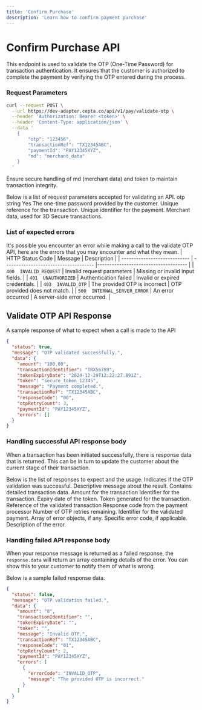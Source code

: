 ```yaml
---
title: 'Confirm Purchase'
description: 'Learn how to confirm payment purchase'
---
```


# Confirm Purchase API

<Info>
   This endpoint is used to validate the OTP (One-Time Password) for transaction authentication. It ensures that the customer is authorized to complete the payment by verifying the OTP entered during the process. 
</Info>

### Request Parameters

```bash Request
curl --request POST \
  --url https://dev-adapter.cepta.co/api/v1/pay/validate-otp \
  --header 'Authorization: Bearer <token>' \
  --header 'Content-Type: application/json' \
  --data '
    {
        "otp": "123456",
        "transactionRef": "TX12345ABC",
        "paymentId": "PAY12345XYZ",
        "md": "merchant_data"
    }
  '
```

<Note>
	Ensure secure handling of md (merchant data) and token to maintain transaction integrity.
</Note>

Below is a list of request parameters accepted for validating an API.
<ParamField body="otp" type="string" required>
    otp	string	Yes	The one-time password provided by the customer.
</ParamField>
<ParamField body="transactionRef" type="string" required>
    Unique reference for the transaction.
</ParamField>
<ParamField body="paymentId" type="string" required>
    Unique identifier for the payment.
</ParamField>
<ParamField body="md" type="string" required>
    Merchant data, used for 3D Secure transactions.
</ParamField>


### List of expected errors

It's possible you encounter an error while making a call to the validate OTP API, here are the errors that you may encounter and what they mean.
| HTTP Status Code             | Message                               | Description                          |
| ---------------------------- | ------------------------------------- |------------------------------------- |
| `400  INVALID_REQUEST`       | Invalid request parameters            | Missing or invalid input fields.     |
| `401  UNAUTHORIZED`          | Authentication failed                 | Invalid or expired credentials.     |
| `403  INVALID_OTP`           | The provided OTP is incorrect         | OTP provided does not match.        |
| `500  INTERNAL_SERVER_ERROR` | An error occurred                     | A server-side error occurred.        |

## Validate OTP API Response
A sample response of what to expect when a call is made to the API
```json Success response
{
  "status": true,
  "message": "OTP validated successfully.",
  "data": {
    "amount": "100.00",
    "transactionIdentifier": "TRX56789",
    "tokenExpiryDate": "2024-12-29T12:22:27.891Z",
    "token": "secure_token_12345",
    "message": "Payment completed.",
    "transactionRef": "TX12345ABC",
    "responseCode": "00",
    "otpRetryCount": 3,
    "paymentId": "PAY12345XYZ",
    "errors": []
  }
}
```

### Handling successful API response body
When a transaction has been initiated successfully, there is response data that is returned. This can be in turn to update the customer about the current stage of their transaction.

Below is the list of responses to expect and the usage.
<ResponseField name="status" type="boolean">
  Indicates if the OTP validation was successful.
</ResponseField>
<ResponseField name="message" type="string">
  Descriptive message about the result.
</ResponseField>
<ResponseField name="data" type="object">
    Contains detailed transaction data.
    <Expandable title="object"  defaultOpen="true">
        <ResponseField name="amount" type="string">
           Amount for the transaction
        </ResponseField>
        <ResponseField name="transactionIdentifier" type="string">
           Identifier for the transaction.
        </ResponseField>
        <ResponseField name="tokenExpiryDate" type="string (ISO 8601)">
           Expiry date of the token.
        </ResponseField>
        <ResponseField name="token" type="string">
           Token generated for the transaction.
        </ResponseField>
        <ResponseField name="transactionRef" type="string">
           Reference of the validated transaction
        </ResponseField>
        <ResponseField name="responseCode" type="string">
           Response code from the payment processor
        </ResponseField>
        <ResponseField name="otpRetryCount" type="number">
            Number of OTP retries remaining.
        </ResponseField>
        <ResponseField name="paymentId" type="string">
            Identifier for the validated payment.
        </ResponseField>
        <ResponseField name="errors" type="array">
           Array of error objects, if any.
           <Expandable title="array" defaultOpen="false">
               <ResponseField name="errorCode" type="string">
                  Specific error code, if applicable.
               </ResponseField>
               <ResponseField name="message" type="string">
                  Description of the error.
               </ResponseField>
           </Expandable>
        </ResponseField>
    </Expandable>
</ResponseField>

### Handling failed API response body
When your response message is returned as a failed response, the `response.data` will return an array containing details of the error. You can show this to your customer to notify them of what is wrong.

Below is a sample failed response data.
```json Failed response
{
  "status": false,
  "message": "OTP validation failed.",
  "data": {
    "amount": "0",
    "transactionIdentifier": "",
    "tokenExpiryDate": "",
    "token": "",
    "message": "Invalid OTP.",
    "transactionRef": "TX12345ABC",
    "responseCode": "01",
    "otpRetryCount": 2,
    "paymentId": "PAY12345XYZ",
    "errors": [
      {
        "errorCode": "INVALID_OTP",
        "message": "The provided OTP is incorrect."
      }
    ]
  }
}
```